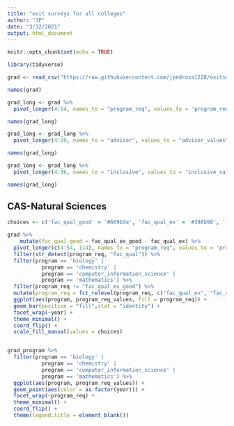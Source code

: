 ```yaml
---
title: "exit surveys for all colleges"
author: "JP"
date: "3/12/2021"
output: html_document
---
```


```r
knitr::opts_chunk$set(echo = TRUE)

library(tidyverse)

grad <- read_csv("https://raw.githubusercontent.com/jpedroza1228/exitsurveys/main/data/full_grad.csv")

names(grad)

grad_long <- grad %>% 
  pivot_longer(4:54, names_to = "program_req", values_to = 'program_req_values')

names(grad_long)

grad_long <- grad_long %>% 
  pivot_longer(4:29, names_to = "advisor", values_to = "advisor_values")

names(grad_long)

grad_long <- grad_long %>% 
  pivot_longer(4:36, names_to = "inclusive", values_to = "inclusive_values")

names(grad_long)
```

## CAS-Natural Sciences
```r

choices <- c('fac_qual_good' = '#669b3e', 'fac_qual_ex' = '#398b98', 'fac_qual_fair_poor' = '#ea5227')

grad %>%
    mutate(fac_qual_good = fac_qual_ex_good - fac_qual_ex) %>% 
  pivot_longer(c(4:54, 114), names_to = "program_req", values_to = 'program_req_values') %>% 
  filter(str_detect(program_req, "fac_qual")) %>% 
  filter(program == 'biology' |
           program == 'chemistry' |
           program == 'computer_information_science' |
           program == 'mathematics') %>% 
  filter(program_req != "fac_qual_ex_good") %>% 
  mutate(program_req = fct_relevel(program_req, c("fac_qual_ex", "fac_qual_good", "fac_qual_fair_poor"))) %>% 
  ggplot(aes(program, program_req_values, fill = program_req)) +
  geom_bar(position = "fill",stat = "identity") +
  facet_wrap(~year) +
  theme_minimal() +
  coord_flip() +
  scale_fill_manual(values = choices)


grad_program %>% 
  filter(program == 'biology' |
           program == 'chemistry' |
           program == 'computer_information_science' |
           program == 'mathematics') %>% 
  ggplot(aes(program, program_req_values)) +
  geom_point(aes(color = as.factor(year))) +
  facet_wrap(~program_req) +
  theme_minimal() +
  coord_flip() +
  theme(legend.title = element_blank())
```

